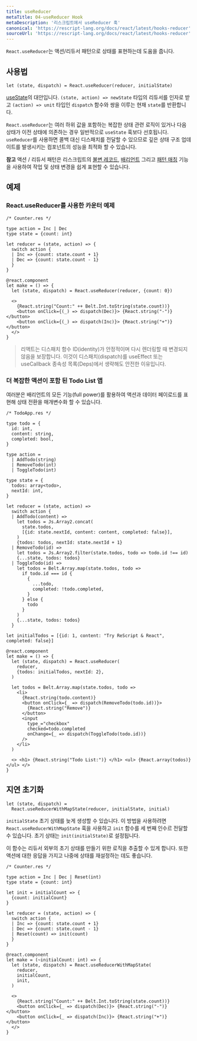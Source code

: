 ```yaml
---
title: useReducer
metaTitle: 04-useReducer Hook
metaDescription: '리스크립트에서 useReducer 훅'
canonical: 'https://rescript-lang.org/docs/react/latest/hooks-reducer'
sourceUrl: 'https://rescript-lang.org/docs/react/latest/hooks-reducer'
---
```


`React.useReducer`는 액션/리듀서 패턴으로 상태를 표현하는데 도움을 줍니다.

## 사용법

```reason
let (state, dispatch) = React.useReducer(reducer, initialState)
```

[useState](./hooks-state)의 대안입니다. `(state, action) => newState` 타입의 리듀서를 인자로 받고 `(action) => unit` 타입인 `dispatch` 함수와 쌍을 이루는 현재 `state`를 반환합니다.

`React.useReducer`는 여러 하위 값을 포함하는 복잡한 상태 관련 로직이 있거나 다음 상태가 이전 상태에 의존하는 경우 일반적으로 `useState` 훅보다 선호됩니다. `useReducer`를 사용하면 콜백 대신 디스패치를 전달할 수 있으므로 깊은 상태 구조 업데이트를 발생시키는 컴포넌트의 성능을 최적화 할 수 있습니다.

**참고** 액션 / 리듀서 패턴은 리스크립트의 [불변 레코드](/docs/manual/latest/record), [배리언트](/docs/manual/latest/variant) 그리고 [패턴 매칭](/docs/manual/latest/pattern-matching-destructuring) 기능을 사용하여 작업 및 상태 변경을 쉽게 표현할 수 있습니다.

## 예제

### React.useReducer를 사용한 카운터 예제

```reason
/* Counter.res */

type action = Inc | Dec
type state = {count: int}

let reducer = (state, action) => {
  switch action {
  | Inc => {count: state.count + 1}
  | Dec => {count: state.count - 1}
  }
}

@react.component
let make = () => {
  let (state, dispatch) = React.useReducer(reducer, {count: 0})

  <>
    {React.string("Count:" ++ Belt.Int.toString(state.count))}
    <button onClick={(_) => dispatch(Dec)}> {React.string("-")} </button>
    <button onClick={(_) => dispatch(Inc)}> {React.string("+")} </button>
  </>
}
```

> 리액트는 디스패치 함수 ID(identity)가 안정적이며 다시 렌더링할 때 변경되지 않음을 보장합니다. 이것이 디스패치(dispatch)를 useEffect 또는 useCallback 종속성 목록(Deps)에서 생략해도 안전한 이유입니다.

### 더 복잡한 액션이 포함 된 Todo List 앱

여러분은 배리언트의 모든 기능(full power)를 활용하여 액션과 데이터 페이로드를 표현해 상태 전환을 매개변수화 할 수 있습니다.

```reason
/* TodoApp.res */

type todo = {
  id: int,
  content: string,
  completed: bool,
}

type action =
  | AddTodo(string)
  | RemoveTodo(int)
  | ToggleTodo(int)

type state = {
  todos: array<todo>,
  nextId: int,
}

let reducer = (state, action) =>
  switch action {
  | AddTodo(content) =>
    let todos = Js.Array2.concat(
      state.todos,
      [{id: state.nextId, content: content, completed: false}],
    )
    {todos: todos, nextId: state.nextId + 1}
  | RemoveTodo(id) =>
    let todos = Js.Array2.filter(state.todos, todo => todo.id !== id)
    {...state, todos: todos}
  | ToggleTodo(id) =>
    let todos = Belt.Array.map(state.todos, todo =>
      if todo.id === id {
        {
          ...todo,
          completed: !todo.completed,
        }
      } else {
        todo
      }
    )
    {...state, todos: todos}
  }

let initialTodos = [{id: 1, content: "Try ReScript & React", completed: false}]

@react.component
let make = () => {
  let (state, dispatch) = React.useReducer(
    reducer,
    {todos: initialTodos, nextId: 2},
  )

  let todos = Belt.Array.map(state.todos, todo =>
    <li>
      {React.string(todo.content)}
      <button onClick={_ => dispatch(RemoveTodo(todo.id))}>
        {React.string("Remove")}
      </button>
      <input
        type_="checkbox"
        checked=todo.completed
        onChange={_ => dispatch(ToggleTodo(todo.id))}
      />
    </li>
  )

  <> <h1> {React.string("Todo List:")} </h1> <ul> {React.array(todos)} </ul> </>
}
```

## 지연 초기화

```reason
let (state, dispatch) =
  React.useReducerWithMapState(reducer, initialState, initial)
```

`initialState` 초기 상태를 늦게 생성할 수 있습니다. 이 방법을 사용하려면 `React.useReducerWithMapState` 훅을 사용하고 `init` 함수를 세 번째 인수르 전달할 수 있습니다. 초기 상태는 `init(initialState)`로 설정됩니다.

이 함수는 리듀서 외부의 초기 상태를 만들기 위한 로직을 추출할 수 있게 합니다. 또한 액션에 대한 응답을 가지고 나중에 상태를 재설정하는 데도 좋습니다.

```reason
/* Counter.res */

type action = Inc | Dec | Reset(int)
type state = {count: int}

let init = initialCount => {
  {count: initialCount}
}

let reducer = (state, action) => {
  switch action {
  | Inc => {count: state.count + 1}
  | Dec => {count: state.count - 1}
  | Reset(count) => init(count)
  }
}

@react.component
let make = (~initialCount: int) => {
  let (state, dispatch) = React.useReducerWithMapState(
    reducer,
    initialCount,
    init,
  )

  <>
    {React.string("Count:" ++ Belt.Int.toString(state.count))}
    <button onClick={_ => dispatch(Dec)}> {React.string("-")} </button>
    <button onClick={_ => dispatch(Inc)}> {React.string("+")} </button>
  </>
}
```
